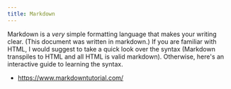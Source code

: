 ```yaml
---
title: Markdown
---
```


Markdown is a _very_ simple formatting language that makes your writing clear. (This document was written in markdown.) 
If you are familiar with HTML, I would suggest to take a quick look over the syntax (Markdown transpiles to HTML and all HTML is valid markdown).
Otherwise, here's an interactive guide to learning the syntax.

- https://www.markdowntutorial.com/

